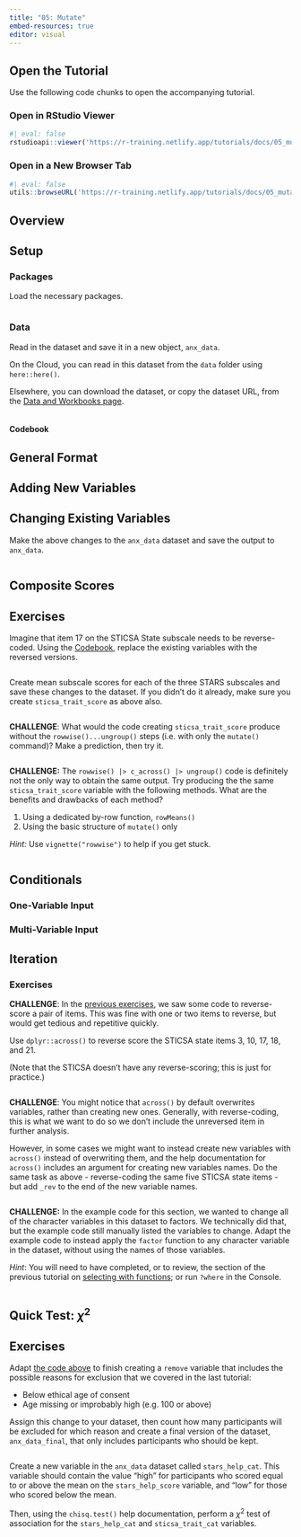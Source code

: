 ```yaml
---
title: "05: Mutate"
embed-resources: true
editor: visual
---
```


## Open the Tutorial

Use the following code chunks to open the accompanying tutorial.

### Open in RStudio Viewer

```r
#| eval: false
rstudioapi::viewer('https://r-training.netlify.app/tutorials/docs/05_mutate')
```

### Open in a New Browser Tab

```r
#| eval: false
utils::browseURL('https://r-training.netlify.app/tutorials/docs/05_mutate')
```

## Overview

## Setup

### Packages

Load the necessary packages.

```r

```

### Data

Read in the dataset and save it in a new object, `anx_data`.

On the Cloud, you can read in this dataset from the `data` folder using `here::here()`.

Elsewhere, you can download the dataset, or copy the dataset URL, from the [Data and Workbooks page](../../../data_workbooks.qmd).

```r

```

#### Codebook {#codebook}

## General Format

## Adding New Variables

## Changing Existing Variables

Make the above changes to the `anx_data` dataset and save the output to `anx_data`.

```r

```

## Composite Scores

## Exercises {#first-ex}

Imagine that item 17 on the STICSA State subscale needs to be reverse-coded. Using the [Codebook](#codebook), replace the existing variables with the reversed versions.

```r

```

Create mean subscale scores for each of the three STARS subscales and save these changes to the dataset. If you didn't do it already, make sure you create `sticsa_trait_score` as above also.

```r

```

**CHALLENGE**: What would the code creating `sticsa_trait_score` produce without the `rowwise()...ungroup()` steps (i.e. with only the `mutate()` command)? Make a prediction, then try it.

```r

```

**CHALLENGE:** The `rowwise() |> c_across() |> ungroup()` code is definitely not the only way to obtain the same output. Try producing the the same `sticsa_trait_score` variable with the following methods. What are the benefits and drawbacks of each method?

1.  Using a dedicated by-row function, `rowMeans()`
2.  Using the basic structure of `mutate()` only

*Hint:* Use `vignette("rowwise")` to help if you get stuck.

```r

```

## Conditionals

### One-Variable Input

### Multi-Variable Input {#multi-variable-input}

## Iteration

### Exercises

**CHALLENGE**: In the [previous exercises](#first-ex), we saw some code to reverse-score a pair of items. This was fine with one or two items to reverse, but would get tedious and repetitive quickly.

Use `dplyr::across()` to reverse score the STICSA state items 3, 10, 17, 18, and 21.

(Note that the STICSA doesn't have any reverse-scoring; this is just for practice.)

```r

```

**CHALLENGE**: You might notice that `across()` by default overwrites variables, rather than creating new ones. Generally, with reverse-coding, this is what we want to do so we don't include the unreversed item in further analysis.

However, in some cases we might want to instead create new variables with `across()` instead of overwriting them, and the help documentation for `across()` includes an argument for creating new variables names. Do the same task as above - reverse-coding the same five STICSA state items - but add `_rev` to the end of the new variable names.

```r

```

**CHALLENGE:** In the example code for this section, we wanted to change all of the character variables in this dataset to factors. We technically did that, but the example code still manually listed the variables to change. Adapt the example code to instead apply the `factor` function to any character variable in the dataset, without using the names of those variables.

*Hint*: You will need to have completed, or to review, the section of the previous tutorial on [selecting with functions](04_filter.qmd#using-functions); or run `?where` in the Console.

```r

```

## Quick Test: $\chi^2$ {#quick-test}

## Exercises

Adapt [the code above](#multi-variable-input) to finish creating a `remove` variable that includes the possible reasons for exclusion that we covered in the last tutorial:

-   Below ethical age of consent
-   Age missing or improbably high (e.g. 100 or above)

Assign this change to your dataset, then count how many participants will be excluded for which reason and create a final version of the dataset, `anx_data_final`, that only includes participants who should be kept.

```r

```

Create a new variable in the `anx_data` dataset called `stars_help_cat`. This variable should contain the value "high" for participants who scored equal to or above the mean on the `stars_help_score` variable, and "low" for those who scored below the mean.

Then, using the `chisq.test()` help documentation, perform a $\chi^2$ test of association for the `stars_help_cat` and `sticsa_trait_cat` variables.

```r

```
